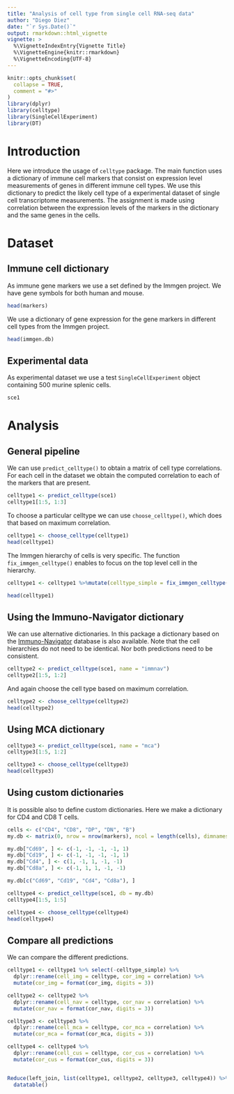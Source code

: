 ```yaml
---
title: "Analysis of cell type from single cell RNA-seq data"
author: "Diego Diez"
date: "`r Sys.Date()`"
output: rmarkdown::html_vignette
vignette: >
  %\VignetteIndexEntry{Vignette Title}
  %\VignetteEngine{knitr::rmarkdown}
  %\VignetteEncoding{UTF-8}
---
```


```r
knitr::opts_chunk$set(
  collapse = TRUE,
  comment = "#>"
)
library(dplyr)
library(celltype)
library(SingleCellExperiment)
library(DT)
```

# Introduction

Here we introduce the usage of `celltype` package. The main function uses a dictionary of immune cell markers that consist on expression level measurements of genes in different immune cell types. We use this dictionary to predict the likely cell type of a experimental dataset of single cell transcriptome measurements. The assignment is made using correlation between the expression levels of the markers in the dictionary and the same genes in the cells.

# Dataset

## Immune cell dictionary

As immune gene markers we use a set defined by the Immgen project. We have gene symbols for both human and mouse.

```r
head(markers)
```

We use a dictionary of gene expression for the gene markers in different cell types from the Immgen project.

```r
head(immgen.db)
```

## Experimental data

As experimental dataset we use a test `SingleCellExperiment` object containing 500 murine splenic cells.

```r
sce1
```

# Analysis

## General pipeline

We can use `predict_celltype()` to obtain a matrix of cell type correlations. For each cell in the dataset we obtain the computed correlation to each of the markers that are present.

```r
celltype1 <- predict_celltype(sce1)
celltype1[1:5, 1:3]
```

To choose a particular celltype we can use `choose_celltype()`, which does that based on maximum correlation.

```r
celltype1 <- choose_celltype(celltype1)
head(celltype1)
```

The Immgen hierarchy of cells is very specific. The function `fix_immgen_celltype()` enables to focus on the top level cell in the hierarchy.

```r
celltype1 <- celltype1 %>%mutate(celltype_simple = fix_immgen_celltype(celltype1))

head(celltype1)
```

## Using the Immuno-Navigator dictionary

We can use alternative dictionaries. In this package a dictionary based on the [Immuno-Navigator](https://sysimm.ifrec.osaka-u.ac.jp/immuno-navigator/) database is also available. Note that the cell hierarchies do not need to be identical. Nor both predictions need to be consistent.

```r
celltype2 <- predict_celltype(sce1, name = "immnav")
celltype2[1:5, 1:2]
```

And again choose the cell type based on maximum correlation.

```r
celltype2 <- choose_celltype(celltype2)
head(celltype2)
```

## Using MCA dictionary

```r
celltype3 <- predict_celltype(sce1, name = "mca")
celltype3[1:5, 1:2]
```

```r
celltype3 <- choose_celltype(celltype3)
head(celltype3)
```

## Using custom dictionaries

It is possible also to define custom dictionaries. Here we make a dictionary for CD4 and CD8 T cells.

```r
cells <- c("CD4", "CD8", "DP", "DN", "B")
my.db <- matrix(0, nrow = nrow(markers), ncol = length(cells), dimnames = list(markers[["mouse"]], cells))

my.db["Cd69", ] <- c(-1, -1, -1, -1, 1)
my.db["Cd19", ] <- c(-1, -1, -1, -1, 1)
my.db["Cd4", ] <- c(1, -1, 1, -1, -1)
my.db["Cd8a", ] <- c(-1, 1, 1, -1, -1)

my.db[c("Cd69", "Cd19", "Cd4", "Cd8a"), ]
```

```r
celltype4 <- predict_celltype(sce1, db = my.db)
celltype4[1:5, 1:5]
```

```r
celltype4 <- choose_celltype(celltype4)
head(celltype4)
```

## Compare all predictions

We can compare the different predictions.

```r
celltype1 <- celltype1 %>% select(-celltype_simple) %>%
  dplyr::rename(cell_img = celltype, cor_img = correlation) %>%
  mutate(cor_img = format(cor_img, digits = 3))

celltype2 <- celltype2 %>%
  dplyr::rename(cell_nav = celltype, cor_nav = correlation) %>%
  mutate(cor_nav = format(cor_nav, digits = 3))

celltype3 <- celltype3 %>%
  dplyr::rename(cell_mca = celltype, cor_mca = correlation) %>%
  mutate(cor_mca = format(cor_mca, digits = 3))

celltype4 <- celltype4 %>%
  dplyr::rename(cell_cus = celltype, cor_cus = correlation) %>%
  mutate(cor_cus = format(cor_cus, digits = 3))


Reduce(left_join, list(celltype1, celltype2, celltype3, celltype4)) %>%
  datatable()
```
